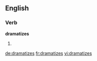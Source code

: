 ==English==

===Verb===
'''dramatizes'''

# {{third-person singular of|dramatize}}

[[de:dramatizes]]
[[fr:dramatizes]]
[[vi:dramatizes]]